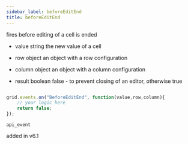 ```yaml
---
sidebar_label: beforeEditEnd
title: beforeEditEnd
---
```



          


<Short>
 fires before editing of a cell is ended
	

</Short>



- value			string		the new value of a cell
- row			object		an object with a row configuration
- column		object		an object with a column configuration



- result	boolean		false - to prevent closing of an editor, otherwise true

~~~js

grid.events.on("BeforeEditEnd", function(value,row,column){
	// your logic here
    return false;
});


~~~
	api_event

<Descr>





	


</Descr>


 added in v6.1

